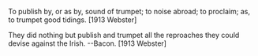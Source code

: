 To publish by, or as by, sound of trumpet; to noise abroad; to proclaim; as, to trumpet good tidings. [1913 Webster]

They did nothing but publish and trumpet all the reproaches they could devise against the Irish. --Bacon. [1913 Webster]
{{rfc}}